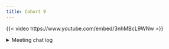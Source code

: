 ```yaml
---
title: Cohort 9
---
```


{{< video https://www.youtube.com/embed/3nhMBcL9WNw >}}

<details>

<summary>Meeting chat log</summary>
```
00:04:26	Howard Baek:	Good to see you again, Olivier
00:11:01	Derek Sollberger (he/him):	start
00:18:16	Olivier Leroy:	T is not a restricted name unlike TRUE:
00:18:17	Olivier Leroy:	> TRUE <-"bob"
Error in TRUE <- "bob" : invalid (do_set) left-hand side to assignment
> T <- "bob"
>
00:22:03	Steffi LaZerte (she/her):	nchar()
00:25:34	Olivier Leroy:	A reference from War ? :p
00:25:39	Olivier Leroy:	Wat
00:26:50	Olivier Leroy:	(https://www.destroyallsoftware.com/talks/wat)
00:32:26	Howard Baek:	I found a blog post discussing different flavors of NA: https://www.njtierney.com/post/2020/09/17/missing-flavour/
00:32:47	Olivier Leroy:	Brb just checking in an other book
00:36:12	Olivier Leroy:	> x <- 1L
> is.numeric(x)
[1] TRUE
> y <- 1.4
> is.numeric(y)
[1] TRUE
00:37:20	Olivier Leroy:	> x <- 1
> is.double(x)
[1] TRUE
00:39:51	Derek Sollberger (he/him):	aside: banker's rounding
00:39:56	Olivier Leroy:	> x <- 2.8
> as.integer(x)
[1] 2
00:40:04	Olivier Leroy:	(truncated)
00:40:11	Howard Baek:	Non-integral numeric values are truncated towards zero (i.e., as.integer(x) equals trunc(x) there)
00:40:29	Howard Baek:	I found the above in the help page
00:40:34	Olivier Leroy:	Reacted to "I found the above in..." with 👍
00:40:38	tataphani:	Reacted to "I found the above in..." with 👍
00:40:39	Steffi LaZerte (she/her):	Reacted to "Non-integral numeric..." with 👍🏻
00:44:36	Jo Hardin:	also, the integer class is complicated because factor variables are integers… sort of
00:44:48	Olivier Leroy:	Reacted to "also, the integer cl..." with 👍
00:44:52	Diana Garcia Cortes:	Reacted to "also, the integer cl..." with 👍
00:45:38	Howard Baek:	Reacted to "also, the integer cl..." with 👍
00:45:47	Howard Baek:	Reacted to "Screenshot2024_06_07_094000.jpg" with 👍
00:46:57	Vania:	Reacted to "Screenshot2024_06_07_094000.jpg" with 👍
00:47:45	Vania:	Replying to "Screenshot2024_06_07_094000.jpg"

I actually didn’t know this. Really interesting!
00:48:59	Steffi LaZerte (she/her):	Reacted to "Jo Hardin has sent y..." with 😵‍💫
00:49:08	Jo Hardin:	Replying to "Screenshot2024_06_07_094000.jpg"

i just learned said fact when reading the chapter for today’s meeting.  🙂
00:50:53	Diana Garcia Cortes:	Reacted to "Screenshot2024_06_07_094000.jpg" with 😵‍💫
00:52:18	Howard Baek:	From the help page:

An array in R can have one, two or more dimensions. It is simply a vector which is stored with additional attributes giving the dimensions (attribute "dim") and optionally names for those dimensions (attribute "dimnames").
A two-dimensional array is the same thing as a matrix.
00:53:02	Howard Baek:	methods("print")
00:58:05	Derek Sollberger (he/him):	(just for fun) "How to pronounce 'POSIXct'"
https://www.howtopronounce.com/pos(just for fun) "How to pronounce 'POSIXct'"
https://www.howtopronounce.com/posixct
00:58:15	Steffi LaZerte (she/her):	Reacted to "(just for fun) "How ..." with 😂
00:58:58	Olivier Leroy:	Reacted to "(just for fun) "How ..." with 😂
00:59:42	Jo Hardin:	gotta run off to a different 10am meeting.  thanks, Derek!
01:00:07	Steffi LaZerte (she/her):	Reacted to "gotta run off to a d..." with 👋🏻
01:01:22	Howard Baek:	Reacted to "gotta run off to a d..." with 👋🏻
01:01:57	Olivier Leroy:	Reacted to "gotta run off to a d..." with 👋🏻
01:03:14	Derek Sollberger (he/him):	end
```
</details>
